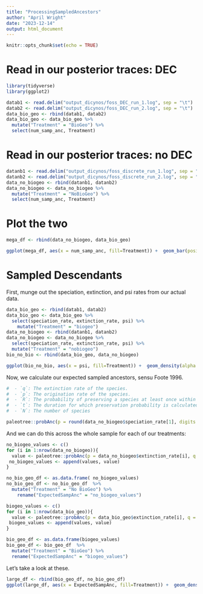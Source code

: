 ```yaml
---
title: "ProcessingSampledAncestors"
author: "April Wright"
date: "2023-12-14"
output: html_document
---
```


```r
knitr::opts_chunk$set(echo = TRUE)
```

# Read in our posterior traces: DEC

```r
library(tidyverse)
library(ggplot2)

datab1 <- read.delim("output_dicynos/foss_DEC_run_1.log", sep = "\t")
datab2 <- read.delim("output_dicynos/foss_DEC_run_2.log", sep = "\t")
data_bio_geo <- rbind(datab1, datab2)
data_bio_geo <- data_bio_geo %>%
  mutate("Treatment" = "BioGeo") %>% 
  select(num_samp_anc, Treatment)
```

# Read in our posterior traces: no DEC

```r
datanb1 <- read.delim("output_dicynos/foss_discrete_run_1.log", sep = "\t")
datanb2 <- read.delim("output_dicynos/foss_discrete_run_2.log", sep = "\t")
data_no_biogeo <- rbind(datanb1, datanb2)
data_no_biogeo <- data_no_biogeo %>%
  mutate("Treatment" = "NoBioGeo") %>% 
  select(num_samp_anc, Treatment)
```

# Plot the two
```r
mega_df <- rbind(data_no_biogeo, data_bio_geo)

ggplot(mega_df, aes(x = num_samp_anc, fill=Treatment)) +  geom_bar(position = "dodge")
```
# Sampled Descendants

First, munge out the speciation, extinction, and psi rates from our actual data.

```r
data_bio_geo <- rbind(datab1, datab2)
data_bio_geo <- data_bio_geo %>% 
  select(speciation_rate, extinction_rate, psi) %>% 
    mutate("Treatment" = "biogeo")
data_no_biogeo <- rbind(datanb1, datanb2)
data_no_biogeo <- data_no_biogeo %>% 
  select(speciation_rate, extinction_rate, psi) %>% 
  mutate("Treatment" = "nobiogeo")
bio_no_bio <- rbind(data_bio_geo, data_no_biogeo)

ggplot(bio_no_bio, aes(x = psi, fill=Treatment)) +  geom_density(alpha = .5) + theme_bw()

```


Now, we calculate our expected sampled ancestors, sensu Foote 1996.

```r
#  - `q`: The extinction rate of the species.
#  - `p`: The origination rate of the species.
#  - `R`: The probability of preserving a species at least once within the time it exists.
#  - `t`: The duration for which preservation probability is calculated.
#  - `N`: The number of species

paleotree::probAnc(p = round(data_no_biogeo$speciation_rate[1], digits = 2), q = round(data_no_biogeo$extinction_rate[1], digits=1), R = data_no_biogeo$psi[1], mode = "budding", analysis ="indirectDesc")
```

And we can do this across the whole sample for each of our treatments:

```r
no_biogeo_values <- c()
for (i in 1:nrow(data_no_biogeo)){
  value <- paleotree::probAnc(p = data_no_biogeo$extinction_rate[i], q = data_no_biogeo$extinction_rate[i], R = data_no_biogeo$psi[i], mode = "budding", analysis ="indirectDesc")
 no_biogeo_values <- append(values, value)
}

no_bio_geo_df <- as.data.frame( no_biogeo_values)
no_bio_geo_df <- no_bio_geo_df  %>% 
  mutate("Treatment" = "No BioGeo") %>% 
    rename("ExpectedSampAnc" = "no_biogeo_values")

```
```r
biogeo_values <- c()
for (i in 1:nrow(data_bio_geo)){
  value <- paleotree::probAnc(p = data_bio_geo$extinction_rate[i], q = data_bio_geo$extinction_rate[i], R = data_bio_geo$psi[i], mode = "budding", analysis ="indirectDesc")
 biogeo_values <- append(values, value)
}

bio_geo_df <- as.data.frame(biogeo_values)
bio_geo_df <- bio_geo_df  %>% 
  mutate("Treatment" = "BioGeo") %>% 
  rename("ExpectedSampAnc" = "biogeo_values")

```

Let's take a look at these.

```r
large_df <- rbind(bio_geo_df, no_bio_geo_df)
ggplot(large_df, aes(x = ExpectedSampAnc, fill=Treatment)) +  geom_density(alpha = .5) + theme_bw()

```

